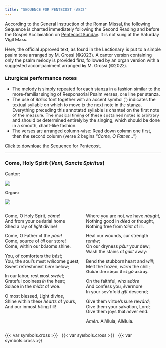 ```yaml
---
title: "SEQUENCE FOR PENTECOST (ABC)"
---
```


::: {.red}
According to the General Instruction of the Roman Missal, the following Sequence is chanted immediately following the Second Reading and before the Gospel Acclamation on [Pentecost Sunday](../easter/pentecost.qmd). It is not sung at the Saturday Vigil Mass.

Here, the oﬃcial approved text, as found in the Lectionary, is put to a simple psalm tone arranged by M. Grossi (©2023). A cantor version containing only the psalm melody is provided first, followed by an organ version with a suggested accompaniment arranged by M. Grossi (©2023).
:::

::: {.red}
### Liturgical performance notes
:::

* [The melody is simply repeated for each stanza in a fashion similar to the more-familiar singing of Responsorial Psalm verses, one line per stanza.]{.red}
* [The use of *italics* font together with an accent symbol (´) indicates
the textual syllable on which to move to the next note in the stanza.
Everything preceding this annotated syllable is chanted on the first note
of the measure. The musical timing of these sustained notes is arbitrary
and should be determined entirely by the singing, which should be done
in a smooth, chant-like fashion.]{.red}
* [The verses are arranged column-wise: Read down column one first, then the second column (verse 2 begins “*Come, O Father...*”)]{.red}

::: {.red}
<a href="./sequence-pentecost.pdf" target="_blank">Click to download</a> the Sequence for Pentecost.
:::

***

### Come, Holy Spirit (*Veni, Sancte Spiritus*)

[Cantor:]{.red}

![](./pentecost-psalm-tone.png){fig-alt="Psalm tone for three stanzas."}

[Organ:]{.red}

![](./pentecost-psalm-tone-organ.png){fig-alt="Psalm tone for three stanzas with accompaniment."}

:::: {.columns}

::: {.column width="50%"}
Come, O Holy Spirit, *cóme*!  
And from your cel*ést*ial home  
Shed a ray of *líght* divine!  

Come, O Father of the *póor*!  
Come, source of *áll* our store!  
Come, within our *bós*oms shine.  

You, of comforters the *bést*;  
You, the soul's most *wél*come guest;  
Sweet refreshment *hére* below;  

In our labor, rest most *swéet*;  
Grateful coolness *ín* the heat;  
Solace in the *mídst* of woe.  

O most blessed, Light di*víne*,  
Shine within these *héarts* of yours,  
And our inmost *bé*ing fill!
:::

::: {.column width="50%"}
Where you are not, we have *náught*,  
Nothing good in *déed* or thought,  
Nothing free from *táint* of ill.  

Heal our wounds, our strength re*néw*;  
On our dryness *póur* your dew;  
Wash the stains of *gúilt* away:

Bend the stubborn heart and *wíll*;  
Melt the frozen, *wárm* the chill;  
Guide the steps that *gó* astray.

On the faithful, who a*dóre*  
And confess you, *év*ermore  
In your sev'nfold *gíft* descend;

Give them virtue's sure re*wárd*;  
Give them your sal*vá*tion, Lord;  
Give them joys that *né*ver end.

A*mén*. Al*lé*luia, Al*lé*luia.
:::

::::

::: {.centered}
{{< var symbols.cross >}} &nbsp; {{< var symbols.cross >}} &nbsp; {{< var symbols.cross >}}
:::
